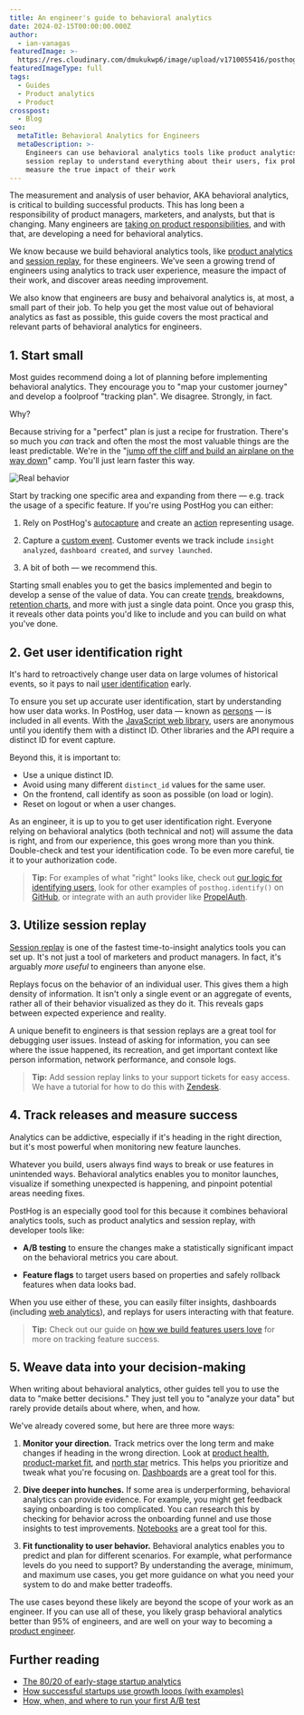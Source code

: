 ```yaml
---
title: An engineer's guide to behavioral analytics
date: 2024-02-15T00:00:00.000Z
author:
  - ian-vanagas
featuredImage: >-
  https://res.cloudinary.com/dmukukwp6/image/upload/v1710055416/posthog.com/contents/images/blog/posthog-engineering-blog.png
featuredImageType: full
tags:
  - Guides
  - Product analytics
  - Product
crosspost:
  - Blog
seo:
  metaTitle: Behavioral Analytics for Engineers
  metaDescription: >-
    Engineers can use behavioral analytics tools like product analytics and
    session replay to understand everything about their users, fix problems, and
    measure the true impact of their work
---
```



The measurement and analysis of user behavior, AKA behavioral analytics, is critical to building  successful products. This has long been a responsibility of product managers, marketers, and analysts, but that is changing. Many engineers are [taking on product responsibilities](/blog/what-is-a-product-engineer), and with that, are developing a need for behavioral analytics.

We know because we build behavioral analytics tools, like [product analytics](/product-analytics) and [session replay](/session-replay), for these engineers. We've seen a growing trend of engineers using analytics to track user experience, measure the impact of their work, and discover areas needing improvement.

We also know that engineers are busy and behaivoral analytics is, at most, a small part of their job. To help you get the most value out of behavioral analytics as fast as possible, this guide covers the most practical and relevant parts of behavioral analytics for engineers.

## 1. Start small

Most guides recommend doing a lot of planning before implementing behavioral analytics. They encourage you to "map your customer journey" and develop a foolproof "tracking plan". We disagree. Strongly, in fact.

Why?

Because striving for a "perfect" plan is just a recipe for frustration. There's so much you _can_ track and often the most the most valuable things are the least predictable. We're in the "[jump off the cliff and build an airplane on the way down](https://twitter.com/reidhoffman/status/1481071139221049345?lang=en)" camp. You'll just learn faster this way.

![Real behavior](../images/product-engineers/behavioral-analytics/real_behavior.png)

Start by tracking one specific area and expanding from there — e.g. track the usage of a specific feature. If you're using PostHog you can either:

1. Rely on PostHog's [autocapture](/docs/product-analytics/autocapture) and create an [action](/docs/data/actions) representing usage.

2. Capture a [custom event](/docs/getting-started/send-events#2-capture-custom-events). Customer events we track include `insight analyzed`, `dashboard created`, and `survey launched`.

3. A bit of both — we recommend this.  

Starting small enables you to get the basics implemented and begin to develop a sense of the value of data. You can create [trends](/docs/product-analytics/trends), breakdowns, [retention charts](/docs/product-analytics/retention), and more with just a single data point. Once you grasp this, it reveals other data points you'd like to include and you can build on what you've done.

## 2. Get user identification right

It's hard to retroactively change user data on large volumes of historical events, so it pays to nail [user identification](/docs/getting-started/identify-users) early.

To ensure you set up accurate user identification, start by understanding how user data works. In PostHog, user data — known as [persons](/docs/data/persons) — is included in all events. With the [JavaScript web library](/docs/libraries/js), users are anonymous until you identify them with a distinct ID. Other libraries and the API require a distinct ID for event capture. 

Beyond this, it is important to:

- Use a unique distinct ID.
- Avoid using many different `distinct_id` values for the same user.
- On the frontend, call identify as soon as possible (on load or login).
- Reset on logout or when a user changes.

As an engineer, it is up to you to get user identification right. Everyone relying on behavioral analytics (both technical and not) will assume the data is right, and from our experience, this goes wrong more than you think. Double-check and test your identification code. To be even more careful, tie it to your authorization code.

> **Tip:** For examples of what "right" looks like, check out [our logic for identifying users](https://github.com/PostHog/posthog/blob/6b258dcaf67c03d31b72a3916a72fc893f0c883a/frontend/src/scenes/userLogic.ts#L124), look for other examples of `posthog.identify()` on [GitHub](https://github.com/search?q=posthog.identify+NOT+language%3APHP+NOT+language%3APython&type=code), or integrate with an auth provider like [PropelAuth](https://www.propelauth.com/post/posthog-propelauth).

## 3. Utilize session replay

[Session replay](/session-replay) is one of the fastest time-to-insight analytics tools you can set up. It's not just a tool of marketers and product managers. In fact, it's arguably _more useful_ to engineers than anyone else.

Replays focus on the behavior of an individual user. This gives them a high density of information. It isn't only a single event or an aggregate of events, rather all of their behavior visualized as they do it. This reveals gaps between expected experience and reality. 

<ProductScreenshot
  imageLight={ReplayLight} 
  imageDark={ReplayDark} 
  alt="Session replay in PostHog" 
  classes="rounded"
/>

A unique benefit to engineers is that session replays are a great tool for debugging user issues. Instead of asking for information, you can see where the issue happened, its recreation, and get important context like person information, network performance, and console logs.

> **Tip:** Add session replay links to your support tickets for easy access. We have a tutorial for how to do this with [Zendesk](/tutorials/zendesk-session-replays).

## 4. Track releases and measure success

Analytics can be addictive, especially if it's heading in the right direction, but it's most powerful when monitoring new feature launches.

Whatever you build, users always find ways to break or use features in unintended ways. Behavioral analytics enables you to monitor launches, visualize if something unexpected is happening, and pinpoint potential areas needing fixes. 

PostHog is an especially good tool for this because it combines behavioral analytics tools, such as product analytics and session replay, with developer tools like:

- **A/B testing** to ensure the changes make a statistically significant impact on the behavioral metrics you care about.

- **Feature flags** to target users based on properties and safely rollback features when data looks bad.

When you use either of these, you can easily filter insights, dashboards (including [web analytics](/docs/web-analytics)), and replays for users interacting with that feature.

> **Tip:** Check out our guide on [how we build features users love](/product-engineers/measuring-feature-success) for more on tracking feature success.

## 5. Weave data into your decision-making

When writing about behavioral analytics, other guides tell you to use the data to "make better decisions." They just tell you to "analyze your data" but rarely provide details about where, when, and how. 

We've already covered some, but here are three more ways:

1. **Monitor your direction.** Track metrics over the long term and make changes if heading in the wrong direction. Look at [product health](/product-engineers/product-health-metrics), [product-market fit](/founders/measure-product-market-fit), and [north star](/founders/north-star-metrics) metrics. This helps you prioritize and tweak what you're focusing on. [Dashboards](/templates?filter=type&value=dashboard) are a great tool for this.  

2. **Dive deeper into hunches.** If some area is underperforming, behavioral analytics can provide evidence. For example, you might get feedback saying onboarding is too complicated. You can research this by checking for behavior across the onboarding funnel and use those insights to test improvements. [Notebooks](/docs/notebooks) are a great tool for this.

3. **Fit functionality to user behavior.** Behavioral analytics enables you to predict and plan for different scenarios. For example, what performance levels do you need to support? By understanding the average, minimum, and maximum use cases, you get more guidance on what you need your system to do and make better tradeoffs.

The use cases beyond these likely are beyond the scope of your work as an engineer. If you can use all of these, you likely grasp behavioral analytics better than 95% of engineers, and are well on your way to becoming a [product engineer](/blog/what-is-a-product-engineer).

## Further reading

- [The 80/20 of early-stage startup analytics](/founders/early-stage-analytics)
- [How successful startups use growth loops (with examples)](/product-engineers/growth-loops)
- [How, when, and where to run your first A/B test](/product-engineers/how-to-do-ab-testing)
